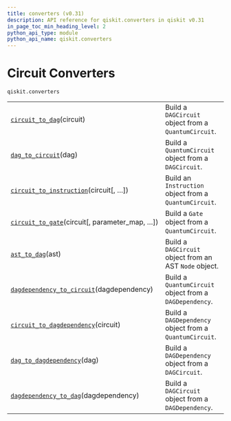 ```yaml
---
title: converters (v0.31)
description: API reference for qiskit.converters in qiskit v0.31
in_page_toc_min_heading_level: 2
python_api_type: module
python_api_name: qiskit.converters
---
```


<span id="module-qiskit.converters" />

<span id="qiskit-converters" />

<span id="circuit-converters-qiskit-converters" />

# Circuit Converters

`qiskit.converters`

|                                                                                                                                      |                                                         |
| ------------------------------------------------------------------------------------------------------------------------------------ | ------------------------------------------------------- |
| [`circuit_to_dag`](qiskit.converters.circuit_to_dag "qiskit.converters.circuit_to_dag")(circuit)                                     | Build a `DAGCircuit` object from a `QuantumCircuit`.    |
| [`dag_to_circuit`](qiskit.converters.dag_to_circuit "qiskit.converters.dag_to_circuit")(dag)                                         | Build a `QuantumCircuit` object from a `DAGCircuit`.    |
| [`circuit_to_instruction`](qiskit.converters.circuit_to_instruction "qiskit.converters.circuit_to_instruction")(circuit\[, …])       | Build an `Instruction` object from a `QuantumCircuit`.  |
| [`circuit_to_gate`](qiskit.converters.circuit_to_gate "qiskit.converters.circuit_to_gate")(circuit\[, parameter\_map, …])            | Build a `Gate` object from a `QuantumCircuit`.          |
| [`ast_to_dag`](qiskit.converters.ast_to_dag "qiskit.converters.ast_to_dag")(ast)                                                     | Build a `DAGCircuit` object from an AST `Node` object.  |
| [`dagdependency_to_circuit`](qiskit.converters.dagdependency_to_circuit "qiskit.converters.dagdependency_to_circuit")(dagdependency) | Build a `QuantumCircuit` object from a `DAGDependency`. |
| [`circuit_to_dagdependency`](qiskit.converters.circuit_to_dagdependency "qiskit.converters.circuit_to_dagdependency")(circuit)       | Build a `DAGDependency` object from a `QuantumCircuit`. |
| [`dag_to_dagdependency`](qiskit.converters.dag_to_dagdependency "qiskit.converters.dag_to_dagdependency")(dag)                       | Build a `DAGDependency` object from a `DAGCircuit`.     |
| [`dagdependency_to_dag`](qiskit.converters.dagdependency_to_dag "qiskit.converters.dagdependency_to_dag")(dagdependency)             | Build a `DAGCircuit` object from a `DAGDependency`.     |

